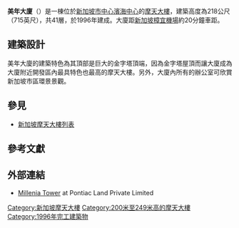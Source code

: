 {{Infobox building
| name               = 美年大厦<br>Millenia Tower
| native_name_lang   = Chinese
| image              = Millenia tower.jpg
| location           = {{SIN}}[[濱海中心|濱海中心]]<br>淡馬錫道1號
| latd               = 1.292778
| longd              = 103.860278
| iso_region         = SG
| coordinates_display= title
| start_date         = 1992年
| completion_date    = 1996年
| building_type      = 商業辦公室
| roof               = 218公尺（715英尺）
| floor_count        = 地上41層<br>地下2層
| elevator_count     =
| cost               = [[新加坡元|S$]] 300,000,000
| floor_area         = <!-- {{convert||sqft|abbr=on}} -->
| architect          = [[凱文·洛奇|凱文·洛奇]]、[[約翰·伯奇|約翰·伯奇]]、[[菲力普·強生|菲力普·強生]]、{{link-en|DP建築師事務所|DP Architects}}
| structural_engineer= Meinhardt
| main_contractor    = Dragages Singapore Pte Ltd
| developer          = {{link-en|郭氏兄弟|Kwee brothers}}、Pontiac Marina Pte Ltd
| owner              = {{link-en|郭氏兄弟|Kwee brothers}}、Pontiac Marina Pte Ltd
| management         = Pontiac Marina Pte Ltd
| references         = <ref>{{ctbuh|1210}}</ref><ref>{{emporis|106318}}</ref><ref>{{skyscraperpage|3357}}</ref><ref>{{structurae|s0007710}}</ref>
}}

'''美年大廈'''（{{lang-en|'''Millenia Tower'''}}）是一棟位於[[新加坡|新加坡]][[市中心_(新加坡)|市中心]][[濱海中心|濱海中心]]的[[摩天大樓|摩天大樓]]，建築高度為218公尺（715英尺），共41層，於1996年建成。大廈距[[新加坡樟宜機場|新加坡樟宜機場]]約20分鐘車距。

==建築設計==
美年大廈的建築特色為其頂部是巨大的金字塔頂端，因為金字塔屋頂而讓大廈成為大廈附近開發區內最具特色也最高的摩天大樓。另外，大廈內所有的辦公室可欣賞新加坡市區環景景觀。

==參見==
* [[新加坡摩天大樓列表|新加坡摩天大樓列表]]

==參考文獻==
{{reflist}}

==外部連結==
{{commons|Millenia Singapore}}
* [https://web.archive.org/web/20100528161651/http://www.pontiacland.com/milleniatwr.shtml Millenia Tower] at Pontiac Land Private Limited

{{Skyscrapers in Singapore}}

[[Category:新加坡摩天大樓|Category:新加坡摩天大樓]]
[[Category:200米至249米高的摩天大樓|Category:200米至249米高的摩天大樓]]
[[Category:1996年完工建築物|Category:1996年完工建築物]]